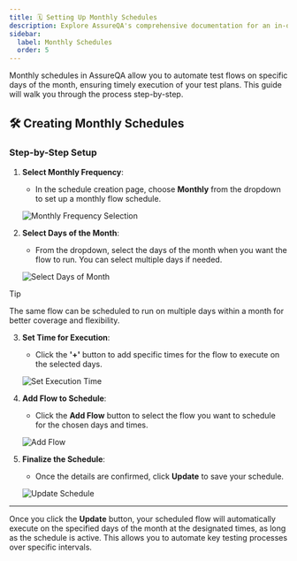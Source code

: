 ```yaml
---
title: 🗓️ Setting Up Monthly Schedules
description: Explore AssureQA's comprehensive documentation for an in-depth look at our services and tools.
sidebar:
  label: Monthly Schedules
  order: 5
---
```


Monthly schedules in AssureQA allow you to automate test flows on specific days of the month, ensuring timely execution of your test plans. This guide will walk you through the process step-by-step.

## 🛠️ Creating Monthly Schedules

### Step-by-Step Setup

1. **Select Monthly Frequency**:
   - In the schedule creation page, choose **Monthly** from the dropdown to set up a monthly flow schedule.

   ![Monthly Frequency Selection](/images/MS%201.png)

2. **Select Days of the Month**:
   - From the dropdown, select the days of the month when you want the flow to run. You can select multiple days if needed.

   ![Select Days of Month](/images/MS%203.jpg)
   
> [!TIP]  
> The same flow can be scheduled to run on multiple days within a month for better coverage and flexibility.

3. **Set Time for Execution**:
   - Click the **'+'** button to add specific times for the flow to execute on the selected days.

   ![Set Execution Time](/images/MS%204.jpg)

4. **Add Flow to Schedule**:
   - Click the **Add Flow** button to select the flow you want to schedule for the chosen days and times.

   ![Add Flow](/images/MS%206.jpg)

5. **Finalize the Schedule**:
   - Once the details are confirmed, click **Update** to save your schedule.

   ![Update Schedule](/images/MS%207.jpg)

---

Once you click the **Update** button, your scheduled flow will automatically execute on the specified days of the month at the designated times, as long as the schedule is active. This allows you to automate key testing processes over specific intervals.


